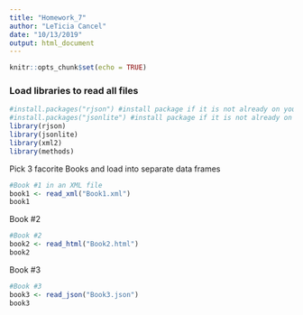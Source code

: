 ```yaml
---
title: "Homework_7"
author: "LeTicia Cancel"
date: "10/13/2019"
output: html_document
---
```


```r
knitr::opts_chunk$set(echo = TRUE)
```

### Load libraries to read all files
```r
#install.packages("rjson") #install package if it is not already on your machine
#install.packages("jsonlite") #install package if it is not already on your machine
library(rjson)
library(jsonlite)
library(xml2)
library(methods)
```

Pick 3 facorite Books and load into separate data frames
```r
#Book #1 in an XML file
book1 <- read_xml("Book1.xml")
book1
```

Book #2
```r
#Book #2
book2 <- read_html("Book2.html")
book2
```

Book #3
```r
#Book #3
book3 <- read_json("Book3.json")
book3
```

